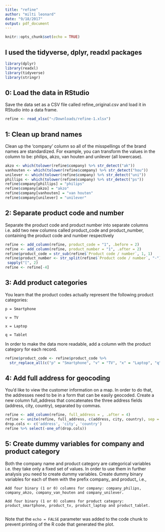 ```yaml
---
title: "refine"
author: "milti leonard"
date: "9/18/2017"
output: pdf_document
---
```


```r
knitr::opts_chunk$set(echo = TRUE)
```
## I used the tidyverse, dplyr, readxl packages

```r
library(dplyr)
library(readxl)
library(tidyverse)
library(stringr)

```

## 0: Load the data in RStudio

Save the data set as a CSV file called refine_original.csv and load it in RStudio into a data frame.

```r
refine <- read_xlsx("~/Downloads/refine-1.xlsx")
```


## 1: Clean up brand names

Clean up the 'company' column so all of the misspellings of the brand names are standardized. For example, you can transform the values in the column to be: philips, akzo, van houten and unilever (all lowercase).

```r
akzo <- which(tolower(refine$company) %>% str_detect("ak"))
vanhouten <- which(tolower(refine$company) %>% str_detect("hou"))
unilever <- which(tolower(refine$company) %>% str_detect("uni"))
phillips <- which(tolower(refine$company) %>% str_detect("ps"))
refine$company[phillips] = "philips"
refine$company[akzo] = "akzo"
refine$company[vanhouten] = "van houten"
refine$company[unilever] = "unilever"
```

## 2: Separate product code and number

Separate the product code and product number into separate columns i.e. add two new columns called product_code and product_number, containing the product code and number respectively

```r
refine <- add_column(refine, product_code = "1", .before = 2)
refine <- add_column(refine, product_number = "1", .after = 2)
refine$product_code = str_sub(refine$`Product code / number`, 1, 1)
refine$product_number <- str_split(refine$`Product code / number`, "-") %>%
 sapply("[", 2)
refine <- refine[-4]

```

## 3: Add product categories

You learn that the product codes actually represent the following product categories:

    p = Smartphone

    v = TV

    x = Laptop

    q = Tablet

In order to make the data more readable, add a column with the product category for each record.

```r

refine$product_code <- refine$product_code %>%
  str_replace_all(c("p" = "Smartphone", "v" = "TV", "x" = "Laptop", "q" = "Tablet"))

```

## 4: Add full address for geocoding

You'd like to view the customer information on a map. In order to do that, the addresses need to be in a form that can be easily geocoded. Create a new column full_address that concatenates the three address fields (address, city, country), separated by commas.

```r

refine <- add_column(refine, full_address = , .after = 4)
refine <- unite(refine, full_address, c(address, city, country), sep = ", ", remove=FALSE)
drop.cols <- c('address', 'city', 'country')
refine %>% select(-one_of(drop.cols))

```

## 5: Create dummy variables for company and product category

Both the company name and product category are categorical variables i.e. they take only a fixed set of values. In order to use them in further analysis you need to create dummy variables. Create dummy binary variables for each of them with the prefix company_ and product_ i.e.,

    Add four binary (1 or 0) columns for company: company_philips, company_akzo, company_van_houten and company_unilever.

    Add four binary (1 or 0) columns for product category: product_smartphone, product_tv, product_laptop and product_tablet.


```r

```

Note that the `echo = FALSE` parameter was added to the code chunk to prevent printing of the R code that generated the plot.
